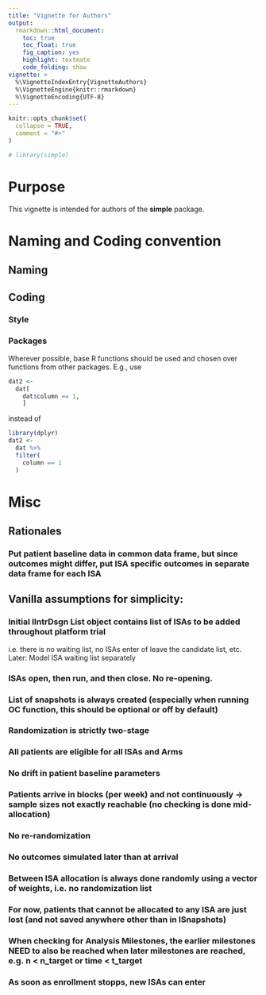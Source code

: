 ```yaml
---
title: "Vignette for Authors"
output:
  rmarkdown::html_document:
    toc: true
    toc_float: true
    fig_caption: yes
    highlight: textmate
    code_folding: show
vignette: >
  %\VignetteIndexEntry{VignetteAuthors}
  %\VignetteEngine{knitr::rmarkdown}
  %\VignetteEncoding{UTF-8}
---
```


```r
knitr::opts_chunk$set(
  collapse = TRUE,
  comment = "#>"
)
```

```r
# library(simple)
```

# Purpose

This vignette is intended for authors of the **simple** package. 


# Naming and Coding convention

## Naming

## Coding

### Style

### Packages

Wherever possible, base R functions should be used and chosen over functions from other packages. E.g., use

```r
dat2 <- 
  dat[
    dat$column == 1,
    ]
```

instead of

```r
library(dplyr)
dat2 <- 
  dat %>% 
  filter(
    column == 1
  )
```


# Misc

## Rationales

### Put patient baseline data in common data frame, but since outcomes might differ, put ISA specific outcomes in separate data frame for each ISA

## Vanilla assumptions for simplicity:

### Initial lIntrDsgn List object contains list of ISAs to be added throughout platform trial
 i.e. there is no waiting list, no ISAs enter of leave the candidate list, etc. 
 Later: Model ISA waiting list separately 

### ISAs open, then run, and then close. No re-opening.

### List of snapshots is always created (especially when running OC function, this should be optional or off by default)

### Randomization is strictly two-stage

### All patients are eligible for all ISAs and Arms

### No drift in patient baseline parameters

### Patients arrive in blocks (per week) and not continuously -> sample sizes not exactly reachable (no checking is done mid-allocation)

### No re-randomization

### No outcomes simulated later than at arrival

### Between ISA allocation is always done randomly using a vector of weights, i.e. no randomization list

### For now, patients that cannot be allocated to any ISA are just lost (and not saved anywhere other than in lSnapshots)

### When checking for Analysis Milestones, the earlier milestones NEED to also be reached when later milestones are reached, e.g. n < n_target or time < t_target

### As soon as enrollment stopps, new ISAs can enter
